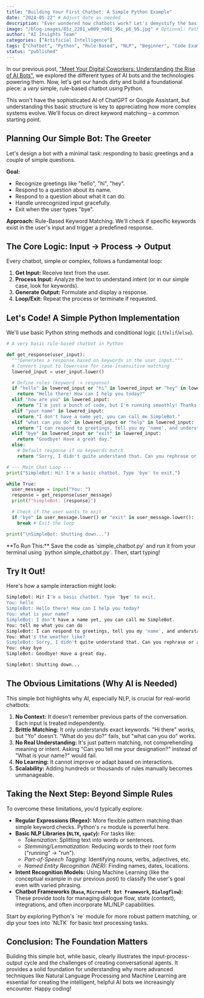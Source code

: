 ```yaml
---
title: "Building Your First Chatbot: A Simple Python Example"
date: "2024-05-22" # Adjust date as needed
description: "Ever wondered how chatbots work? Let's demystify the basics by building a simple, rule-based chatbot using Python. Understand the core logic before diving into complex AI."
image: "/blog-images/85z_2201_w009_n001_95c_p6_95.jpg" # Optional: Path to a relevant image
author: "AI Insights Team"
categories: ["Artificial Intelligence"]
tags: ["Chatbot", "Python", "Rule-Based", "NLP", "Beginner", "Code Example", "Automation"]
status: "published"
---
```



In our previous post, ["Meet Your Digital Coworkers: Understanding the Rise of AI Bots"](/blog/meet-yout-digital-co-workers-understanding-the-rise-of-ai-bots), we explored the different types of AI bots and the technologies powering them. Now, let's get our hands dirty and build a foundational piece: a *very* simple, rule-based chatbot using Python.

This won't have the sophisticated AI of ChatGPT or Google Assistant, but understanding this basic structure is key to appreciating how more complex systems evolve. We'll focus on direct keyword matching – a common starting point.

## Planning Our Simple Bot: The Greeter

Let's design a bot with a minimal task: responding to basic greetings and a couple of simple questions.

**Goal:**
*   Recognize greetings like "hello", "hi", "hey".
*   Respond to a question about its name.
*   Respond to a question about what it can do.
*   Handle unrecognized input gracefully.
*   Exit when the user types "bye".

**Approach:** Rule-Based Keyword Matching. We'll check if specific keywords exist in the user's input and trigger a predefined response.

## The Core Logic: Input -> Process -> Output

Every chatbot, simple or complex, follows a fundamental loop:

1.  **Get Input:** Receive text from the user.
2.  **Process Input:** Analyze the text to understand intent (or in our simple case, look for keywords).
3.  **Generate Output:** Formulate and display a response.
4.  **Loop/Exit:** Repeat the process or terminate if requested.

## Let's Code! A Simple Python Implementation

We'll use basic Python string methods and conditional logic (`if`/`elif`/`else`).

```python title="simple_chatbot.py"
# A very basic rule-based chatbot in Python

def get_response(user_input):
  """Generates a response based on keywords in the user input."""
  # Convert input to lowercase for case-insensitive matching
  lowered_input = user_input.lower()

  # Define rules (keyword -> response)
  if "hello" in lowered_input or "hi" in lowered_input or "hey" in lowered_input:
    return "Hello there! How can I help you today?"
  elif "how are you" in lowered_input:
    return "I'm just a bunch of code, but I'm running smoothly! Thanks for asking."
  elif "your name" in lowered_input:
    return "I don't have a name yet, you can call me SimpleBot."
  elif "what can you do" in lowered_input or "help" in lowered_input:
    return "I can respond to greetings, tell you my 'name', and understand 'bye' to exit."
  elif "bye" in lowered_input or "exit" in lowered_input:
    return "Goodbye! Have a great day."
  else:
    # Default response if no keywords match
    return "Sorry, I didn't quite understand that. Can you rephrase or ask something else?"

# --- Main Chat Loop ---
print("SimpleBot: Hi! I'm a basic chatbot. Type 'bye' to exit.")

while True:
  user_message = input("You: ")
  response = get_response(user_message)
  print(f"SimpleBot: {response}")

  # Check if the user wants to exit
  if "bye" in user_message.lower() or "exit" in user_message.lower():
    break # Exit the loop

print("\nSimpleBot: Shutting down...")
```

<Callout type="info">
  **To Run This:** Save the code as `simple_chatbot.py` and run it from your terminal using `python simple_chatbot.py`. Then, start typing!
</Callout>

## Try It Out!

Here's how a sample interaction might look:

```bash
SimpleBot: Hi! I'm a basic chatbot. Type 'bye' to exit.
You: hello
SimpleBot: Hello there! How can I help you today?
You: what is your name?
SimpleBot: I don't have a name yet, you can call me SimpleBot.
You: tell me what you can do
SimpleBot: I can respond to greetings, tell you my 'name', and understand 'bye' to exit.
You: What's the weather like?
SimpleBot: Sorry, I didn't quite understand that. Can you rephrase or ask something else?
You: okay bye
SimpleBot: Goodbye! Have a great day.

SimpleBot: Shutting down...
```

## The Obvious Limitations (Why AI is Needed)

This simple bot highlights why AI, especially NLP, is crucial for real-world chatbots:

1.  **No Context:** It doesn't remember previous parts of the conversation. Each input is treated independently.
2.  **Brittle Matching:** It only understands exact keywords. "Hi there" works, but "Yo" doesn't. "What do you do?" fails, but "what can you do" works.
3.  **No Real Understanding:** It's just pattern matching, not comprehending meaning or intent. Asking "Can you tell me your designation?" instead of "What is your name?" would fail.
4.  **No Learning:** It cannot improve or adapt based on interactions.
5.  **Scalability:** Adding hundreds or thousands of rules manually becomes unmanageable.

## Taking the Next Step: Beyond Simple Rules

To overcome these limitations, you'd typically explore:

*   **Regular Expressions (Regex):** More flexible pattern matching than simple keyword checks. Python's `re` module is powerful here.
*   **Basic NLP Libraries (`NLTK`, `spaCy`):** For tasks like:
    *   *Tokenization:* Splitting text into words or sentences.
    *   *Stemming/Lemmatization:* Reducing words to their root form ("running" -> "run").
    *   *Part-of-Speech Tagging:* Identifying nouns, verbs, adjectives, etc.
    *   *Named Entity Recognition (NER):* Finding names, dates, locations.
*   **Intent Recognition Models:** Using Machine Learning (like the conceptual example in our previous post) to classify the user's goal even with varied phrasing.
*   **Chatbot Frameworks (`Rasa`, `Microsoft Bot Framework`, `Dialogflow`):** These provide tools for managing dialogue flow, state (context), integrations, and often incorporate ML/NLP capabilities.

<Callout type="tip">
  Start by exploring Python's `re` module for more robust pattern matching, or dip your toes into `NLTK` for basic text processing tasks.
</Callout>

## Conclusion: The Foundation Matters

Building this simple bot, while basic, clearly illustrates the input-process-output cycle and the challenges of creating conversational agents. It provides a solid foundation for understanding why more advanced techniques like Natural Language Processing and Machine Learning are essential for creating the intelligent, helpful AI bots we increasingly encounter. Happy coding!
